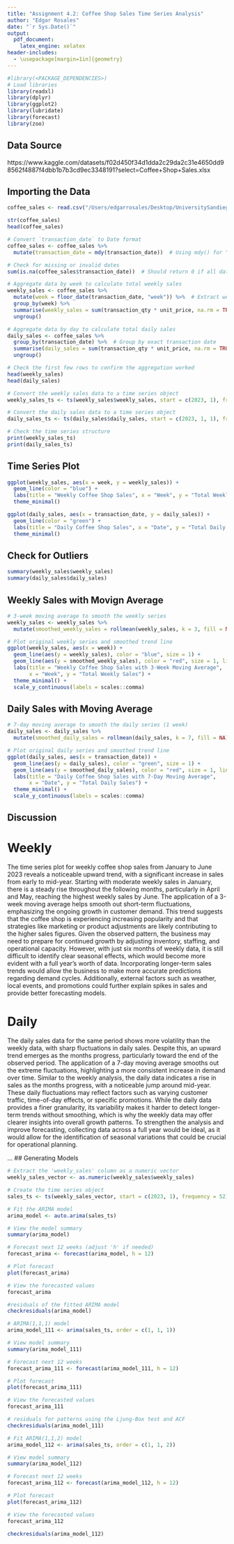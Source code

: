 ```yaml
---
title: "Assignment 4.2: Coffee Shop Sales Time Series Analysis"
author: "Edgar Rosales"
date: "`r Sys.Date()`"
output: 
  pdf_document:
    latex_engine: xelatex
header-includes:
  - \usepackage[margin=1in]{geometry}
---
```




```r
#library(<PACKAGE_DEPENDENCIES>)
# Load libraries
library(readxl)
library(dplyr)
library(ggplot2)
library(lubridate)
library(forecast)
library(zoo)

```

## Data Source

https://www.kaggle.com/datasets/f02d450f34d1dda2c29da2c31e4650dd98562f4887f4dbb1b7b3cd9ec3348191?select=Coffee+Shop+Sales.xlsx


## Importing the Data

```r
coffee_sales <- read.csv("/Users/edgarrosales/Desktop/UniversitySandiego/MastersProgram/programA/ADS506/Module7/ADS506-Final/Coffee_Shop_Sales.csv")

str(coffee_sales)
head(coffee_sales)

```
```r
# Convert `transaction_date` to Date format
coffee_sales <- coffee_sales %>%
  mutate(transaction_date = mdy(transaction_date))  # Using mdy() for "MM/DD/YY" format

# Check for missing or invalid dates
sum(is.na(coffee_sales$transaction_date))  # Should return 0 if all dates are valid


```
```r
# Aggregate data by week to calculate total weekly sales
weekly_sales <- coffee_sales %>%
  mutate(week = floor_date(transaction_date, "week")) %>%  # Extract week
  group_by(week) %>%
  summarise(weekly_sales = sum(transaction_qty * unit_price, na.rm = TRUE)) %>%
  ungroup()

# Aggregate data by day to calculate total daily sales
daily_sales <- coffee_sales %>%
  group_by(transaction_date) %>%  # Group by exact transaction date
  summarise(daily_sales = sum(transaction_qty * unit_price, na.rm = TRUE)) %>%
  ungroup()

# Check the first few rows to confirm the aggregation worked
head(weekly_sales)
head(daily_sales)


```
```r
# Convert the weekly sales data to a time series object
weekly_sales_ts <- ts(weekly_sales$weekly_sales, start = c(2023, 1), frequency = 52)

# Convert the daily sales data to a time series object
daily_sales_ts <- ts(daily_sales$daily_sales, start = c(2023, 1, 1), frequency = 365)

# Check the time series structure
print(weekly_sales_ts)
print(daily_sales_ts)


```

## Time Series Plot

```r

ggplot(weekly_sales, aes(x = week, y = weekly_sales)) +
  geom_line(color = "blue") +
  labs(title = "Weekly Coffee Shop Sales", x = "Week", y = "Total Weekly Sales") +
  theme_minimal()


```
```r
ggplot(daily_sales, aes(x = transaction_date, y = daily_sales)) +
  geom_line(color = "green") +
  labs(title = "Daily Coffee Shop Sales", x = "Date", y = "Total Daily Sales") +
  theme_minimal()

```

## Check for Outliers

```r
summary(weekly_sales$weekly_sales)
summary(daily_sales$daily_sales)

```

## Weekly Sales with Movign Average 

```r


# 3-week moving average to smooth the weekly series
weekly_sales <- weekly_sales %>%
  mutate(smoothed_weekly_sales = rollmean(weekly_sales, k = 3, fill = NA))

# Plot original weekly series and smoothed trend line
ggplot(weekly_sales, aes(x = week)) +
  geom_line(aes(y = weekly_sales), color = "blue", size = 1) +
  geom_line(aes(y = smoothed_weekly_sales), color = "red", size = 1, linetype = "dashed") +
  labs(title = "Weekly Coffee Shop Sales with 3-Week Moving Average",
       x = "Week", y = "Total Weekly Sales") +
  theme_minimal() +
  scale_y_continuous(labels = scales::comma)

```

## Daily Sales with Moving Average 

```r
# 7-day moving average to smooth the daily series (1 week)
daily_sales <- daily_sales %>%
  mutate(smoothed_daily_sales = rollmean(daily_sales, k = 7, fill = NA))

# Plot original daily series and smoothed trend line
ggplot(daily_sales, aes(x = transaction_date)) +
  geom_line(aes(y = daily_sales), color = "green", size = 1) +
  geom_line(aes(y = smoothed_daily_sales), color = "red", size = 1, linetype = "dashed") +
  labs(title = "Daily Coffee Shop Sales with 7-Day Moving Average",
       x = "Date", y = "Total Daily Sales") +
  theme_minimal() +
  scale_y_continuous(labels = scales::comma)

```


## Discussion

# Weekly
The time series plot for weekly coffee shop sales from January to June 2023 reveals a noticeable upward trend, with a significant increase in sales from early to mid-year. Starting with moderate weekly sales in January, there is a steady rise throughout the following months, particularly in April and May, reaching the highest weekly sales by June. The application of a 3-week moving average helps smooth out short-term fluctuations, emphasizing the ongoing growth in customer demand. This trend suggests that the coffee shop is experiencing increasing popularity and that strategies like marketing or product adjustments are likely contributing to the higher sales figures. Given the observed pattern, the business may need to prepare for continued growth by adjusting inventory, staffing, and operational capacity. However, with just six months of weekly data, it is still difficult to identify clear seasonal effects, which would become more evident with a full year's worth of data. Incorporating longer-term sales trends would allow the business to make more accurate predictions regarding demand cycles. Additionally, external factors such as weather, local events, and promotions could further explain spikes in sales and provide better forecasting models.

# Daily 
The daily sales data for the same period shows more volatility than the weekly data, with sharp fluctuations in daily sales. Despite this, an upward trend emerges as the months progress, particularly toward the end of the observed period. The application of a 7-day moving average smooths out the extreme fluctuations, highlighting a more consistent increase in demand over time. Similar to the weekly analysis, the daily data indicates a rise in sales as the months progress, with a noticeable jump around mid-year. These daily fluctuations may reflect factors such as varying customer traffic, time-of-day effects, or specific promotions. While the daily data provides a finer granularity, its variability makes it harder to detect longer-term trends without smoothing, which is why the weekly data may offer clearer insights into overall growth patterns. To strengthen the analysis and improve forecasting, collecting data across a full year would be ideal, as it would allow for the identification of seasonal variations that could be crucial for operational planning.

...
## Generating Models 
```r
# Extract the 'weekly_sales' column as a numeric vector
weekly_sales_vector <- as.numeric(weekly_sales$weekly_sales)

# Create the time series object
sales_ts <- ts(weekly_sales_vector, start = c(2023, 1), frequency = 52)


```

```r
# Fit the ARIMA model
arima_model <- auto.arima(sales_ts)

# View the model summary
summary(arima_model)

```

```r
# Forecast next 12 weeks (adjust 'h' if needed)
forecast_arima <- forecast(arima_model, h = 12)

# Plot forecast
plot(forecast_arima)

# View the forecasted values
forecast_arima

```
```r
#residuals of the fitted ARIMA model
checkresiduals(arima_model)

```

```r
# ARIMA(1,1,1) model
arima_model_111 <- arima(sales_ts, order = c(1, 1, 1))

# View model summary
summary(arima_model_111)

# Forecast next 12 weeks
forecast_arima_111 <- forecast(arima_model_111, h = 12)

# Plot forecast
plot(forecast_arima_111)

# View the forecasted values
forecast_arima_111

```

```r
# residuals for patterns using the Ljung-Box test and ACF
checkresiduals(arima_model_111)

```
```r
# Fit ARIMA(1,1,2) model
arima_model_112 <- arima(sales_ts, order = c(1, 1, 2))

# View model summary
summary(arima_model_112)

# Forecast next 12 weeks
forecast_arima_112 <- forecast(arima_model_112, h = 12)

# Plot forecast
plot(forecast_arima_112)

# View the forecasted values
forecast_arima_112

```
```r
checkresiduals(arima_model_112)
```


